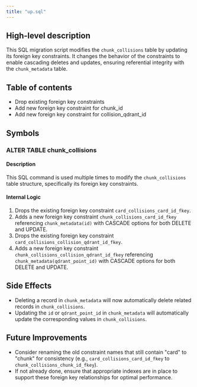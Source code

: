 ```yaml
---
title: "up.sql"
---
```


## High-level description
This SQL migration script modifies the `chunk_collisions` table by updating its foreign key constraints. It changes the behavior of the constraints to enable cascading deletes and updates, ensuring referential integrity with the `chunk_metadata` table.

## Table of contents
- Drop existing foreign key constraints
- Add new foreign key constraint for chunk_id
- Add new foreign key constraint for collision_qdrant_id

## Symbols

### ALTER TABLE chunk_collisions
#### Description
This SQL command is used multiple times to modify the `chunk_collisions` table structure, specifically its foreign key constraints.

#### Internal Logic
1. Drops the existing foreign key constraint `card_collisions_card_id_fkey`.
2. Adds a new foreign key constraint `chunk_collisions_card_id_fkey` referencing `chunk_metadata(id)` with CASCADE options for both DELETE and UPDATE.
3. Drops the existing foreign key constraint `card_collisions_collision_qdrant_id_fkey`.
4. Adds a new foreign key constraint `chunk_collisions_collision_qdrant_id_fkey` referencing `chunk_metadata(qdrant_point_id)` with CASCADE options for both DELETE and UPDATE.

## Side Effects
- Deleting a record in `chunk_metadata` will now automatically delete related records in `chunk_collisions`.
- Updating the `id` or `qdrant_point_id` in `chunk_metadata` will automatically update the corresponding values in `chunk_collisions`.

## Future Improvements
- Consider renaming the old constraint names that still contain "card" to "chunk" for consistency (e.g., `card_collisions_card_id_fkey` to `chunk_collisions_chunk_id_fkey`).
- If not already done, ensure that appropriate indexes are in place to support these foreign key relationships for optimal performance.